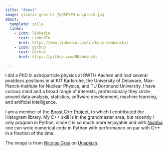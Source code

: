 ```yaml
---
title: "About"
image: nicolas-gras-hs_7p95FYZM-unsplash.jpg
about:
  template: jolla
  links:
    - icon: linkedin
      text: LinkedIn
      href: https://www.linkedin.com/in/hans-dembinski/
    - icon: github
      text: Github
      href: https://github.com/HDembinski

---
```


I did a PhD in astroparticle physics at RWTH Aachen and had several postdocs positions in at KIT Karlsruhe, the University of Delaware, Max-Planck-Institute for Nuclear Physics, and TU Dortmund University. I have curious mind and a broad range of interests, professionally they circle around data analysis, statistics, software development, machine learning, and artificial intelligence.

I am a member of the [Boost C++ Project](www.boost.org), to which I contributed the Histogram library. My C++ skill is in the grandmaster area, but recently I only program in Python, since it is so much more enjoyable and with [Numba](https://numba.pydata.org/) one can write numerical code in Python with performance on par with C++ in a fraction of the time.

The image is from <a href="https://unsplash.com/@armgd?utm_content=creditCopyText&utm_medium=referral&utm_source=unsplash">Nicolas Gras</a> on <a href="https://unsplash.com/photos/a-blurry-photo-of-some-gold-glitter-hs_7p95FYZM?utm_content=creditCopyText&utm_medium=referral&utm_source=unsplash">Unsplash</a>.
  
